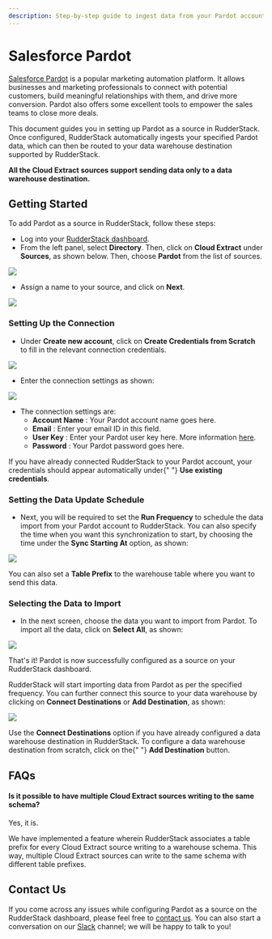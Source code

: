 ```yaml
---
description: Step-by-step guide to ingest data from your Pardot account into RudderStack.
---
```


# Salesforce Pardot

[Salesforce Pardot](https://www.pardot.com/) is a popular marketing automation platform. It allows businesses and marketing professionals to connect with potential customers, build meaningful relationships with them, and drive more conversion. Pardot also offers some excellent tools to empower the sales teams to close more deals.

This document guides you in setting up Pardot as a source in RudderStack. Once configured, RudderStack automatically ingests your specified Pardot data, which can then be routed to your data warehouse destination supported by RudderStack.

<div class="infoBlock">
<strong>All the Cloud Extract sources support sending data only to a data warehouse destination.</strong>

</div>

## Getting Started

To add Pardot as a source in RudderStack, follow these steps:

- Log into your [RudderStack dashboard](https://app.rudderlabs.com/signup?type=freetrial).
- From the left panel, select **Directory**. Then, click on **Cloud Extract** under **Sources**, as shown below. Then, choose **Pardot** from the list of sources.

![](../.gitbook/assets/1%20%2813%29.png)

- Assign a name to your source, and click on **Next**.

![](../.gitbook/assets/2%20%2816%29.png)

### Setting Up the Connection

- Under **Create new account**, click on **Create Credentials from Scratch** to fill in the relevant connection credentials.

![](../.gitbook/assets/3%20%2815%29.png)

- Enter the connection settings as shown:

![](../.gitbook/assets/3.1.png)

- The connection settings are:
  - **Account Name** : Your Pardot account name goes here.
  - **Email** : Enter your email ID in this field.
  - **User Key** : Enter your Pardot user key here. More information [here](https://kb.builtwith.com/pardot/find-your-api-user-key-on-pardot/).
  - **Password** : Your Pardot password goes here.

<div class="successBlock">
  If you have already connected RudderStack to your Pardot account, your
  credentials should appear automatically under{" "}
  <strong>Use existing credentials</strong>.
</div>

### Setting the Data Update Schedule

- Next, you will be required to set the **Run Frequency** to schedule the data import from your Pardot account to RudderStack. You can also specify the time when you want this synchronization to start, by choosing the time under the **Sync Starting At** option, as shown:

![](../.gitbook/assets/4%20%2813%29.png)

<div class="successBlock">
  You can also set a <strong>Table Prefix</strong> to the warehouse table where
  you want to send this data.
</div>

### Selecting the Data to Import

- In the next screen, choose the data you want to import from Pardot. To import all the data, click on **Select All**, as shown:

![](../.gitbook/assets/5%20%2813%29.png)

That's it! Pardot is now successfully configured as a source on your RudderStack dashboard.

RudderStack will start importing data from Pardot as per the specified frequency. You can further connect this source to your data warehouse by clicking on **Connect Destinations** or **Add Destination**, as shown:

![](../.gitbook/assets/6%20%2813%29.png)

<div class="successBlock">
  Use the <strong>Connect Destinations</strong> option if you have already
  configured a data warehouse destination in RudderStack. To configure a data
  warehouse destination from scratch, click on the{" "}
  <strong>Add Destination</strong> button.
</div>

## FAQs

#### Is it possible to have multiple Cloud Extract sources writing to the same schema?

Yes, it is.

We have implemented a feature wherein RudderStack associates a table prefix for every Cloud Extract source writing to a warehouse schema. This way, multiple Cloud Extract sources can write to the same schema with different table prefixes.

## Contact Us

If you come across any issues while configuring Pardot as a source on the RudderStack dashboard, please feel free to [contact us](mailto:%20docs@rudderstack.com). You can also start a conversation on our [Slack](https://rudderstack.com/join-rudderstack-slack-community) channel; we will be happy to talk to you!

